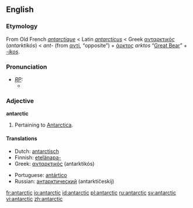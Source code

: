 {{see|Antarctic}}
==English==

===Etymology===
From Old French ''[[antarctique]]'' < Latin ''[[antarcticus]]'' < Greek [[ανταρκτικός]] (''antarktikós'') < ''ant-'' (from [[αντί]], “opposite”) + [[άρκτος]] ''arktos'' “[[Great Bear]]” + ''[[-ic|-ikos]]''.

===Pronunciation===
* ''[[RP]]:''
** {{IPA|/ænˈtɑːktɪk/}}

===Adjective===
'''antarctic'''

# Pertaining to [[Antarctica]].

====Translations====
{{top}}
*Dutch: [[antarctisch]]
*Finnish: [[etelänapa-]]
*Greek: [[ανταρκτικός]] (antarktikós)
{{mid}}
*Portuguese: [[antártico]]
*Russian: [[антарктический]] (antarktíčeskij)
{{bottom}}

[[fr:antarctic]]
[[io:antarctic]]
[[id:antarctic]]
[[pl:antarctic]]
[[ru:antarctic]]
[[sv:antarctic]]
[[vi:antarctic]]
[[zh:antarctic]]